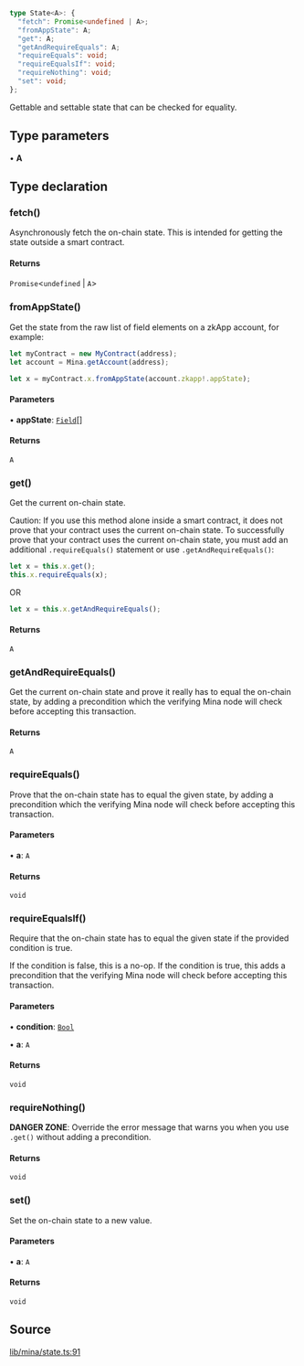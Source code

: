 ```ts
type State<A>: {
  "fetch": Promise<undefined | A>;
  "fromAppState": A;
  "get": A;
  "getAndRequireEquals": A;
  "requireEquals": void;
  "requireEqualsIf": void;
  "requireNothing": void;
  "set": void;
};
```

Gettable and settable state that can be checked for equality.

## Type parameters

• **A**

## Type declaration

### fetch()

Asynchronously fetch the on-chain state. This is intended for getting the state outside a smart contract.

#### Returns

`Promise`\<`undefined` \| `A`\>

### fromAppState()

Get the state from the raw list of field elements on a zkApp account, for example:

```ts
let myContract = new MyContract(address);
let account = Mina.getAccount(address);

let x = myContract.x.fromAppState(account.zkapp!.appState);
```

#### Parameters

• **appState**: [`Field`](../classes/Field.mdx)[]

#### Returns

`A`

### get()

Get the current on-chain state.

Caution: If you use this method alone inside a smart contract, it does not prove that your contract uses the current on-chain state.
To successfully prove that your contract uses the current on-chain state, you must add an additional `.requireEquals()` statement or use `.getAndRequireEquals()`:

```ts
let x = this.x.get();
this.x.requireEquals(x);
```

OR

```ts
let x = this.x.getAndRequireEquals();
```

#### Returns

`A`

### getAndRequireEquals()

Get the current on-chain state and prove it really has to equal the on-chain state,
by adding a precondition which the verifying Mina node will check before accepting this transaction.

#### Returns

`A`

### requireEquals()

Prove that the on-chain state has to equal the given state,
by adding a precondition which the verifying Mina node will check before accepting this transaction.

#### Parameters

• **a**: `A`

#### Returns

`void`

### requireEqualsIf()

Require that the on-chain state has to equal the given state if the provided condition is true.

If the condition is false, this is a no-op.
If the condition is true, this adds a precondition that the verifying Mina node will check before accepting this transaction.

#### Parameters

• **condition**: [`Bool`](../classes/Bool.mdx)

• **a**: `A`

#### Returns

`void`

### requireNothing()

**DANGER ZONE**: Override the error message that warns you when you use `.get()` without adding a precondition.

#### Returns

`void`

### set()

Set the on-chain state to a new value.

#### Parameters

• **a**: `A`

#### Returns

`void`

## Source

[lib/mina/state.ts:91](https://github.com/o1-labs/o1js/blob/6ebbc23710f6de023fea6d83dc93c5a914c571f2/src/lib/mina/state.ts#L91)
